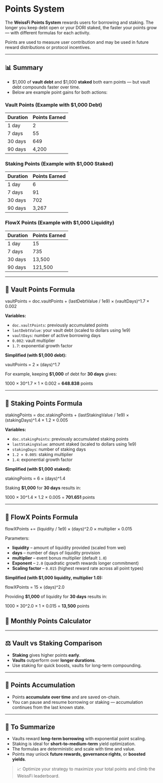 # Points System


The **WeissFi Points System** rewards users for borrowing and staking. The longer you keep debt open or your DORI staked, the faster your points grow — with different formulas for each activity.

Points are used to measure user contribution and may be used in future reward distributions or protocol incentives.

---

## 📊 Summary

- $1,000 of **vault debt** and $1,000 **staked** both earn points — but vault debt compounds faster over time.
- Below are example point gains for both actions:

### Vault Points (Example with $1,000 Debt)

| Duration | Points Earned |
|----------|----------------|
| 1 day    | 2              |
| 7 days   | 55             |
| 30 days  | 649            |
| 90 days  | 4,200          |

### Staking Points (Example with $1,000 Staked)

| Duration | Points Earned |
|----------|----------------|
| 1 day    | 6              |
| 7 days   | 91             |
| 30 days  | 702            |
| 90 days  | 3,267          |

### FlowX Points (Example with $1,000 Liquidity)

| Duration | Points Earned |
|----------|----------------|
| 1 day    | 15             |
| 7 days   | 735            |
| 30 days  | 13,500         |
| 90 days  | 121,500        |

---

## 🔢 Vault Points Formula

vaultPoints = doc.vaultPoints + (lastDebtValue / 1e9) × (vaultDays)^1.7 × 0.002

**Variables:**

- `doc.vaultPoints`: previously accumulated points  
- `lastDebtValue`: your vault debt (scaled to dollars using 1e9)  
- `vaultDays`: number of active borrowing days  
- `0.002`: vault multiplier  
- `1.7`: exponential growth factor  

**Simplified (with $1,000 debt):**

vaultPoints = 2 × (days)^1.7

For example, keeping **$1,000** of debt for **30 days** gives:

1000 × 30^1.7 × 1 × 0.002 = **648.838** points

---

## 🔢 Staking Points Formula

stakingPoints = doc.stakingPoints + (lastStakingValue / 1e9) × (stakingDays)^1.4 × 1.2 × 0.005


**Variables:**

- `doc.stakingPoints`: previously accumulated staking points  
- `lastStakingValue`: amount staked (scaled to dollars using 1e9)  
- `stakingDays`: number of staking days  
- `1.2 × 0.005`: staking multiplier  
- `1.4`: exponential growth factor  

**Simplified (with $1,000 staked):**

stakingPoints = 6 × (days)^1.4

Staking **$1,000** for **30 days** results in:

1000 × 30^1.4 × 1.2 × 0.005 = **701.651** points

---

## 🔢 FlowX Points Formula

flowXPoints += (liquidity / 1e9) × (days)^2.0 × multiplier × 0.015

Parameters:
- **liquidity** – amount of liquidity provided (scaled from wei)
- **days** – number of days of liquidity provision
- **multiplier** – event bonus multiplier (default `1.0`)
- **Exponent** – `2.0` (quadratic growth rewards longer commitment)
- **Scaling factor** – `0.015` (highest reward rate across all point types)

**Simplified (with $1,000 liquidity, multiplier 1.0):**

flowXPoints = 15 × (days)^2.0

Providing **$1,000** of liquidity for **30 days** results in:

1000 × 30^2.0 × 1 × 0.015 = **13,500** points

## 📅 Monthly Points Calculator


<PointsCalculator />


---

## ⚖️ Vault vs Staking Comparison

- **Staking** gives higher points **early**.
- **Vaults** outperform over **longer durations**.
- Use staking for quick boosts, vaults for long-term compounding.

---

## 🔁 Points Accumulation

- Points **accumulate over time** and are saved on-chain.
- You can pause and resume borrowing or staking — accumulation continues from the last known state.

---

## 🧠 To Summarize

- Vaults reward **long-term borrowing** with exponential point scaling.
- Staking is ideal for **short-to-medium-term** yield optimization.
- The formulas are deterministic and scale with time and value.
- Points may unlock **future rewards, governance rights**, or **boosted yields**.

> 📈 Optimize your strategy to maximize your total points and climb the WeissFi leaderboard.

